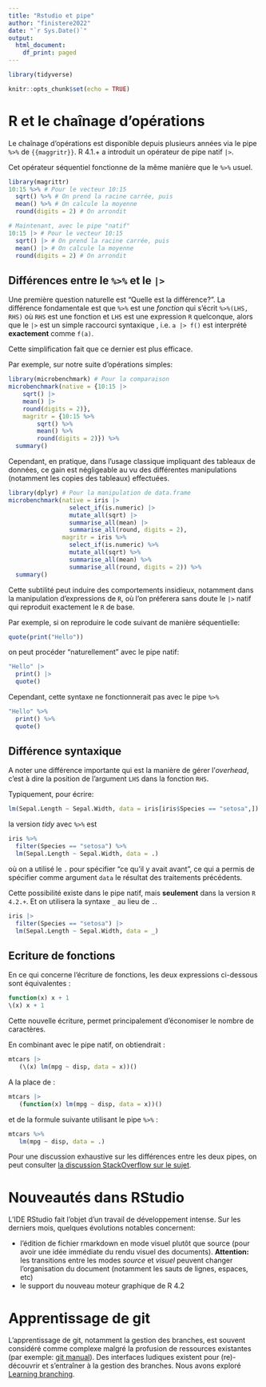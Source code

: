 ```yaml
---
title: "Rstudio et pipe"
author: "finistere2022"
date: "`r Sys.Date()`"
output: 
  html_document:
    df_print: paged
---
```


```r
library(tidyverse)
```

```r
knitr::opts_chunk$set(echo = TRUE)
```

# R et le chaînage d'opérations

Le chaînage d'opérations est disponible depuis plusieurs années via le pipe `%>%` de `{{maggritr}}`. R 4.1.+ a introduit un opérateur de pipe natif `|>`.

Cet opérateur séquentiel fonctionne de la même manière que le `%>%` usuel.

```r
library(magrittr)
10:15 %>% # Pour le vecteur 10:15
  sqrt() %>% # On prend la racine carrée, puis
  mean() %>% # On calcule la moyenne
  round(digits = 2) # On arrondit
```

```r
# Maintenant, avec le pipe "natif"
10:15 |> # Pour le vecteur 10:15
  sqrt() |> # On prend la racine carrée, puis
  mean() |> # On calcule la moyenne
  round(digits = 2) # On arrondit
```

## Différences entre le `%>%` et le `|>`

Une première question naturelle est "Quelle est la différence?". La différence fondamentale est que `%>%` est une *fonction* qui s'écrit `%>%(LHS, RHS)` où `RHS` est une fonction et `LHS` est une expression `R` quelconque, alors que le `|>` est un simple raccourci syntaxique , i.e. `a |> f()` est interprété **exactement** comme `f(a)`.

Cette simplification fait que ce dernier est plus efficace.

Par exemple, sur notre suite d'opérations simples:

```r
library(microbenchmark) # Pour la comparaison
microbenchmark(native = {10:15 |>
    sqrt() |> 
    mean() |> 
    round(digits = 2)},
    magritr = {10:15 %>%
        sqrt() %>%
        mean() %>%
        round(digits = 2)}) %>% 
  summary()
```

Cependant, en pratique, dans l'usage classique impliquant des tableaux de données, ce gain est négligeable au vu des différentes manipulations (notamment les copies des tableaux) effectuées.

```r
library(dplyr) # Pour la manipulation de data.frame
microbenchmark(native = iris |>
                 select_if(is.numeric) |>
                 mutate_all(sqrt) |> 
                 summarise_all(mean) |>
                 summarise_all(round, digits = 2),
               magritr = iris %>% 
                 select_if(is.numeric) %>% 
                 mutate_all(sqrt) %>%  
                 summarise_all(mean) %>% 
                 summarise_all(round, digits = 2)) %>% 
  summary()
```

Cette subtilité peut induire des comportements insidieux, notamment dans la manipulation d'expressions de `R`, où l'on préferera sans doute le `|>` natif qui reproduit exactement le `R` de base.

Par exemple, si on reproduire le code suivant de manière séquentielle:

```r
quote(print("Hello"))
```

on peut procéder "naturellement" avec le pipe natif:

```r
"Hello" |> 
  print() |> 
  quote()
```

Cependant, cette syntaxe ne fonctionnerait pas avec le pipe `%>%`

```r
"Hello" %>% 
  print() %>% 
  quote()
```

## Différence syntaxique

A noter une différence importante qui est la manière de gérer l'*overhead*, c'est à dire la position de l'argument `LHS` dans la fonction `RHS`.

Typiquement, pour écrire:

```r
lm(Sepal.Length ~ Sepal.Width, data = iris[iris$Species == "setosa",])
```

la version *tidy* avec `%>%` est

```r
iris %>% 
  filter(Species == "setosa") %>% 
  lm(Sepal.Length ~ Sepal.Width, data = .)
```

où on a utilisé le `.` pour spécifier "ce qu'il y avait avant", ce qui a permis de spécifier comme argument `data` le résultat des traitements précédents.

Cette possibilité existe dans le pipe natif, mais **seulement** dans la version `R 4.2.+`. Et on utilisera la syntaxe `_` au lieu de `.`.

```r
iris |> 
  filter(Species == "setosa") |> 
  lm(Sepal.Length ~ Sepal.Width, data = _)
```

## Ecriture de fonctions

En ce qui concerne l'écriture de fonctions, les deux expressions ci-dessous sont équivalentes :

```r
function(x) x + 1 
\(x) x + 1
```

Cette nouvelle écriture, permet principalement d'économiser le nombre de caractères.

En combinant avec le pipe natif, on obtiendrait :

```r
mtcars |> 
   (\(x) lm(mpg ~ disp, data = x))() 
```

A la place de :

```r
mtcars |> 
   (function(x) lm(mpg ~ disp, data = x))()
```

et de la formule suivante utilisant le pipe `%>%` :

```r
mtcars %>% 
   lm(mpg ~ disp, data = .)
```

Pour une discussion exhaustive sur les différences entre les deux pipes, on peut consulter [la discussion StackOverflow sur le sujet](https://stackoverflow.com/questions/67633022/what-are-the-differences-between-rs-new-native-pipe-and-the-magrittr-pipe).

# Nouveautés dans RStudio

L'IDE RStudio fait l'objet d'un travail de développement intense. Sur les derniers mois, quelques évolutions notables concernent:

-   l'édition de fichier rmarkdown en mode visuel plutôt que source (pour avoir une idée immédiate du rendu visuel des documents). **Attention:** les transitions entre les modes *source* et *visuel* peuvent changer l'organisation du document (notamment les sauts de lignes, espaces, etc)
-   le support du nouveau moteur graphique de R 4.2

# Apprentissage de git

L'apprentissage de git, notamment la gestion des branches, est souvent considéré comme complexe malgré la profusion de ressources existantes (par exemple: [git manual](https://git-scm.com/docs/user-manual.html)). Des interfaces ludiques existent pour (re)-découvrir et s'entraîner à la gestion des branches. Nous avons exploré [Learning branching](https://learngitbranching.js.org/).